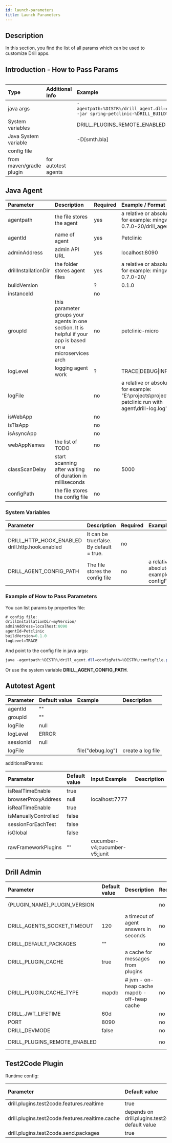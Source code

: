 ```yaml
---
id: launch-parameters
title: Launch Parameters
---
```



## Description
In this section, you find the list of all params which can be used to customize Drill apps.

## Introduction - How to Pass Params

<Table columns={['200px', '160px']} width={120}>

|Type                      |Additional Info      |Example                       |
|:------------------------ |:------------------- |:---------------------------- |
| java args                |                     | <code>-agentpath:%DISTR%/drill_agent.dll=drillInstallationDir=%DISTR%/,adminAddress=localhost:8090,agentId=Petclinic,buildVersion=%DRILL_BUILD%,logLevel=TRACE -jar spring-petclinic-%DRILL_BUILD%.BUILD-SNAPSHOT.jar </code>|
| System variables         |                     | DRILL_PLUGINS_REMOTE_ENABLED |
| Java System variable     |                     | -D[smth.bla]                 |
| config file              |                     |                              |
| from maven/gradle plugin | for autotest agents |

</Table>

## Java Agent
| Parameter            | Description                                                                                                                       | Required | Example / Format                                                                                              |
|:---------------------|:----------------------------------------------------------------------------------------------------------------------------------|:---------|:--------------------------------------------------------------------------------------------------------------|
| agentpath            | the file stores the agent                                                                                                         | yes      | a relative or absolute path, for example: mingwX64-0.7.0-20/drill_agent.dll                                   |
| agentId              | name of agent                                                                                                                     | yes      | Petclinic                                                                                                     |
| adminAddress         | admin API URL                                                                                                                     | yes      | localhost:8090                                                                                                |
| drillInstallationDir | the folder stores agent files                                                                                                     | yes      | a relative or absolute path, for example:  mingwX64-0.7.0-20/                                                 |
| buildVersion         |                                                                                                                                   | ?        | 0.1.0                                                                                                         |
| instanceId           |                                                                                                                                   | no       |                                                                                                               |
| groupId              | this parameter groups your agents in one section. It is helpful if your app is based on a microservices arch                      | no       | petclinic-micro                                                                                               |
| logLevel             | logging agent work                                                                                                                | ?        | TRACE\|DEBUG\|INFO\|...                                                                                       |
| logFile              |                                                                                                                                   | no       | a relative or absolute path, for example: "E:\projects\project\spring-petclinic run with agent\drill-log.log" |
| isWebApp             |                                                                                                                                   | no       |                                                                                                               |
| isTlsApp             |                                                                                                                                   | no       |                                                                                                               |
| isAsyncApp           |                                                                                                                                   | no       |                                                                                                               |
| webAppNames          | the list of TODO                                                                                                                  | no       |                                                                                                               |
| classScanDelay       | start scanning after waiting of duration in milliseconds                                                                          | no       | 5000                                                                                                          |
| configPath           | the file stores the config file                                                                                                   | no       |                                                                                                               |

### System Variables
|                    Parameter                    |                       Description                      | Required |                         Example / Format                         |
|:----------------------------------------------- |:------------------------------------------------------ |:-------- |:---------------------------------------------------------------- |
| DRILL_HTTP_HOOK_ENABLED drill.http.hook.enabled | It can be true/false. By default = true.               | no       |                                                                  |
| DRILL_AGENT_CONFIG_PATH                         | The file stores the config file                        | no       | a relative or absolute path, for example:  configFile.properties |

### Example of How to Pass Parameters
You can list params by properties file:
```java
# config file:
drillInstallationDir=myVersion/
adminAddress=localhost:8090
agentId=Petclinic
buildVersion=0.1.0
logLevel=TRACE
```
And point to the config file in java args:
```java
java -agentpath:%DISTR%/drill_agent.dll=configPath=%DISTR%/configFile.properties -jar spring-petclinic-0.1.0.BUILD-SNAPSHOT.jar
```
Or use the system variable **DRILL_AGENT_CONFIG_PATH**.

## Autotest Agent
| Parameter | Default value |      Example      |    Description    |
|:--------- |:------------- |:----------------- |:----------------- |
| agentId   | ""            |                   |                   |
| groupId   | ""            |                   |                   |
| logFile   | null          |                   |                   |
| logLevel  | ERROR         |                   |                   |
| sessionId | null          |                   |                   |
| logFile   |               | file("debug.log") | create a log file |

additionalParams:

|       Parameter      | Default value |         Input Example         | Description |
|:-------------------- |:------------- |:----------------------------- |:----------- |
| isRealTimeEnable     | true          |                               |             |
| browserProxyAddress  | null          | localhost:7777                |             |
| isRealTimeEnable     | true          |                               |             |
| isManuallyControlled | false         |                               |             |
| sessionForEachTest   | false         |                               |             |
| isGlobal             | false         |                               |             |
| rawFrameworkPlugins  | ""            | cucumber-v4;cucumber-v5;junit |             |

## Drill Admin
|           Parameter          | Default value |                  Description                 | Required |               Example / Format               |
|:---------------------------- |:------------- |:-------------------------------------------- |:-------- |:-------------------------------------------- |
| {PLUGIN_NAME}_PLUGIN_VERSION |               |                                              | no       | key=TEST2CODE_PLUGIN_VERSION value=0.7.0-107 |
| DRILL_AGENTS_SOCKET_TIMEOUT  | 120           | a timeout of agent answers in seconds        | no       | 3000                                         |
| DRILL_DEFAULT_PACKAGES       | ""            |                                              | no       |                                              |
| DRILL_PLUGIN_CACHE           | true          | a cache for messages from plugins            | no       | true/false                                   |
| DRILL_PLUGIN_CACHE_TYPE      | mapdb         | # jvm - on-heap cache mapdb - off-heap cache | no       | jvm/mapdb                                    |
| DRILL_JWT_LIFETIME           | 60d           |                                              | no       |                                              |
| PORT                         | 8090          |                                              | no       |                                              |
| DRILL_DEVMODE                | false         |                                              | no       |                                              |
| DRILL_PLUGINS_REMOTE_ENABLED |               |                                              | no       | It can be true/false. By default = false     |

## Test2Code Plugin
Runtime config:

|                    Parameter                    |                             Default value                            | Description | Required | Example / Format |
|:----------------------------------------------- |:-------------------------------------------------------------------- |:----------- |:-------- |:---------------- |
| drill.plugins.test2code.features.realtime       | true                                                                 |             | no       |                  |
| drill.plugins.test2code.features.realtime.cache | depends on drill.plugins.test2code.features.realtime  default value  |             | no       |                  |
| drill.plugins.test2code.send.packages           | true                                                                 |             | no       |                  |
